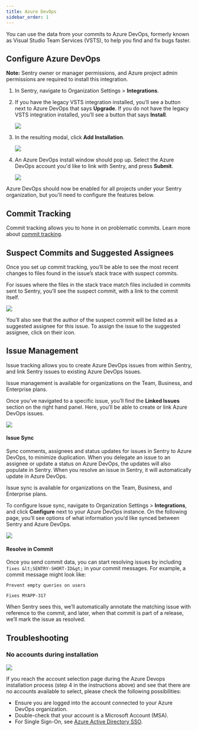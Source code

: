 ```yaml
---
title: Azure DevOps
sidebar_order: 1
---
```


You can use the data from your commits to Azure DevOps, formerly known as Visual Studio Team Services (VSTS), to help you find and fix bugs faster.

## Configure Azure DevOps

**Note:** Sentry owner or manager permissions, and Azure project admin permissions are required to install this integration.

1. In Sentry, navigate to Organization Settings > **Integrations**.
2. If you have the legacy VSTS integration installed, you’ll see a button next to Azure DevOps that says **Upgrade**. If you do not have the legacy VSTS integration installed, you’ll see a button that says **Install**.

    ![](azure-global-install.png)

3. In the resulting modal, click **Add Installation**.

    ![](azure-global-add-installation.png)

4. An Azure DevOps install window should pop up. Select the Azure DevOps account you'd like to link with Sentry, and press **Submit**.

    ![](azure-global-installed.png)

Azure DevOps should now be enabled for all projects under your Sentry organization, but you'll need to configure the features below.

## Commit Tracking

Commit tracking allows you to hone in on problematic commits. Learn more about [commit tracking](/workflow/releases/#link-repository).

## Suspect Commits and Suggested Assignees

Once you set up commit tracking, you’ll be able to see the most recent changes to files found in the issue’s stack trace with suspect commits.

For issues where the files in the stack trace match files included in commits sent to Sentry, you’ll see the suspect commit, with a link to the commit itself.

![](azure-global-suspect-commit.png)

You’ll also see that the author of the suspect commit will be listed as a suggested assignee for this issue. To assign the issue to the suggested assignee, click on their icon.

## Issue Management

Issue tracking allows you to create Azure DevOps issues from within Sentry, and link Sentry issues to existing Azure DevOps Issues.

<Alert title="Note" level="info">
Issue management is available for organizations on the Team, Business, and Enterprise plans.
</Alert>

Once you’ve navigated to a specific issue, you’ll find the **Linked Issues** section on the right hand panel. Here, you’ll be able to create or link Azure DevOps issues.

![](azure-global-link-issue.png)

#### Issue Sync

Sync comments, assignees and status updates for issues in Sentry to Azure DevOps, to minimize duplication. When you delegate an issue to an assignee or update a status on Azure DevOps, the updates will also populate in Sentry. When you resolve an issue in Sentry, it will automatically update in Azure DevOps.

<Alert title="Note" level="info">
Issue sync is available for organizations on the Team, Business, and Enterprise plans.
</Alert>

To configure Issue sync, navigate to Organization Settings > **Integrations**, and click **Configure** next to your Azure DevOps instance. On the following page, you’ll see options of what information you’d like synced between Sentry and Azure DevOps.

![](azure-global-issue-sync.png)

#### Resolve in Commit

Once you send commit data, you can start resolving issues by including `fixes &lt;SENTRY-SHORT-ID&gt;` in your commit messages. For example, a commit message might look like:

```
Prevent empty queries on users

Fixes MYAPP-317
```

When Sentry sees this, we’ll automatically annotate the matching issue with reference to the commit, and later, when that commit is part of a release, we’ll mark the issue as resolved.

## Troubleshooting

### No accounts during installation

![](azure-add-account-no-accounts.png)

If you reach the account selection page during the Azure Devops installation process (step 4 in the instructions above) and see that there are no accounts available to select, please check the following possibilities:

- Ensure you are logged into the account connected to your Azure DevOps organization.
- Double-check that your account is a Microsoft Account (MSA).
- For Single Sign-On, see [Azure Active Directory SSO](/accounts/sso/azure-sso/).

